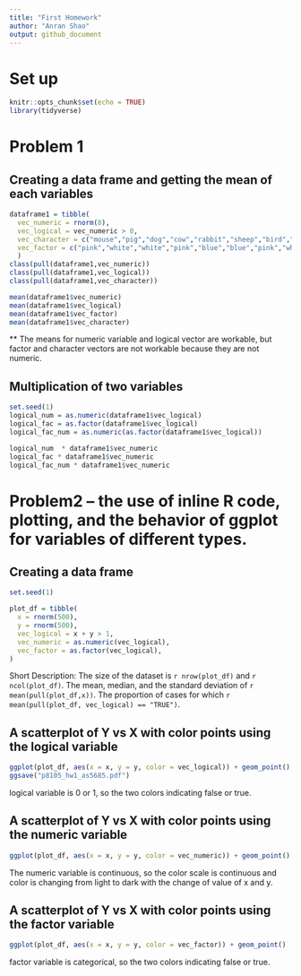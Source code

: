 ```yaml
---
title: "First Homework"
author: "Anran Shao"
output: github_document 
---
```


# Set up
```r
knitr::opts_chunk$set(echo = TRUE)
library(tidyverse)
```

# Problem 1 

## Creating a data frame and getting the mean of each variables
```r
dataframe1 = tibble(
  vec_numeric = rnorm(8),
  vec_logical = vec_numeric > 0,
  vec_character = c("mouse","pig","dog","cow","rabbit","sheep","bird","penguin"),
  vec_factor = c("pink","white","white","pink","blue","blue","pink","white"),
  )
class(pull(dataframe1,vec_numeric))
class(pull(dataframe1,vec_logical))
class(pull(dataframe1,vec_character))

mean(dataframe1$vec_numeric)
mean(dataframe1$vec_logical)
mean(dataframe1$vec_factor)
mean(dataframe1$vec_character)
```
** The means for numeric variable and logical vector are workable, but factor and character vectors are not workable because they are not numeric. 

## Multiplication of two variables
```r
set.seed(1)
logical_num = as.numeric(dataframe1$vec_logical)
logical_fac = as.factor(dataframe1$vec_logical)
logical_fac_num = as.numeric(as.factor(dataframe1$vec_logical))

logical_num  * dataframe1$vec_numeric
logical_fac * dataframe1$vec_numeric
logical_fac_num * dataframe1$vec_numeric
```

# Problem2 -- the use of inline R code, plotting, and the behavior of ggplot for variables of different types.
## Creating a data frame
```r
set.seed(1)

plot_df = tibble(
  x = rnorm(500),
  y = rnorm(500),
  vec_logical = x + y > 1,
  vec_numeric = as.numeric(vec_logical),
  vec_factor = as.factor(vec_logical),
)
```
Short Description: 
The size of the dataset is `r nrow(plot_df)` and `r ncol(plot_df)`.
The mean, median, and the standard deviation of `r mean(pull(plot_df,x))`.
The proportion of cases for which `r mean(pull(plot_df, vec_logical) == "TRUE")`.

## A scatterplot of Y vs X with color points using the logical variable
```r
ggplot(plot_df, aes(x = x, y = y, color = vec_logical)) + geom_point()
ggsave("p8105_hw1_as5685.pdf")
```
logical variable is 0 or 1, so the two colors indicating false or true. 

## A scatterplot of Y vs X with color points using the numeric variable
```r
ggplot(plot_df, aes(x = x, y = y, color = vec_numeric)) + geom_point()
```
The numeric variable is continuous, so the color scale is continuous and color is changing from light to dark with the change of value of x and y. 

## A scatterplot of Y vs X with color points using the factor variable
```r
ggplot(plot_df, aes(x = x, y = y, color = vec_factor)) + geom_point()
```
factor variable is categorical, so the two colors indicating false or true. 
